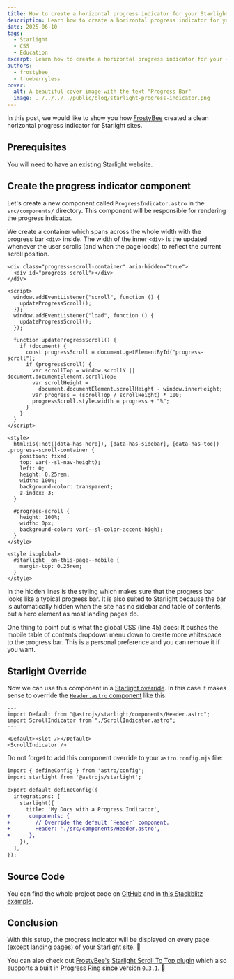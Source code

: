 ```yaml
---
title: How to create a horizontal progress indicator for your Starlight site
description: Learn how to create a horizontal progress indicator for your Starlight site.
date: 2025-06-10
tags:
  - Starlight
  - CSS
  - Education
excerpt: Learn how to create a horizontal progress indicator for your <a class="gh-badge" href="https://github.com/withastro/starlight"><img src="/starlight.png" alt="Starlight" />Starlight</a> site.
authors:
  - frostybee
  - trueberryless
cover:
  alt: A beautiful cover image with the text "Progress Bar"
  image: ../../../../public/blog/starlight-progress-indicator.png
---
```


In this post, we would like to show you how [FrostyBee](https://github.com/frostybee) created a clean horizontal progress indicator for Starlight sites.

## Prerequisites

You will need to have an existing Starlight website.

## Create the progress indicator component

Let's create a new component called `ProgressIndicator.astro` in the `src/components/` directory. This component will be responsible for rendering the progress indicator.

We create a container which spans across the whole width with the progress bar `<div>` inside. The width of the inner `<div>` is the updated whenever the user scrolls (and when the page loads) to reflect the current scroll position. 

```astro title="src/components/ProgressIndicator.astro" collapse={27-43}
<div class="progress-scroll-container" aria-hidden="true">
  <div id="progress-scroll"></div>
</div>

<script>
  window.addEventListener("scroll", function () {
    updateProgressScroll();
  });
  window.addEventListener("load", function () {
    updateProgressScroll();
  });

  function updateProgressScroll() {
    if (document) {
      const progressScroll = document.getElementById("progress-scroll");
      if (progressScroll) {
        var scrollTop = window.scrollY || document.documentElement.scrollTop;
        var scrollHeight =
          document.documentElement.scrollHeight - window.innerHeight;
        var progress = (scrollTop / scrollHeight) * 100;
        progressScroll.style.width = progress + "%";
      }
    }
  }
</script>

<style>
  html:is(:not([data-has-hero]), [data-has-sidebar], [data-has-toc]) .progress-scroll-container {
    position: fixed;
    top: var(--sl-nav-height);
    left: 0;
    height: 0.25rem;
    width: 100%;
    background-color: transparent;
    z-index: 3;
  }

  #progress-scroll {
    height: 100%;
    width: 0px;
    background-color: var(--sl-color-accent-high);
  }
</style>

<style is:global>
  #starlight__on-this-page--mobile {
    margin-top: 0.25rem;
  }
</style>
```

In the hidden lines is the styling which makes sure that the progress bar looks like a typical progress bar. It is also suited to Starlight because the bar is automatically hidden when the site has no sidebar and table of contents, but a hero element as most landing pages do.

One thing to point out is what the global CSS (line 45) does: It pushes the mobile table of contents dropdown menu down to create more whitespace to the progress bar. This is a personal preference and you can remove it if you want.

## Starlight Override

Now we can use this component in a [Starlight override](https://starlight.astro.build/guides/overriding-components/). In this case it makes sense to override the [`Header.astro` component](https://starlight.astro.build/reference/overrides/#header-1) like this:

```astro title="src/components/Header.astro"
---
import Default from "@astrojs/starlight/components/Header.astro";
import ScrollIndicator from "./ScrollIndicator.astro";
---

<Default><slot /></Default>
<ScrollIndicator />
```

Do not forget to add this component override to your `astro.config.mjs` file:

```diff lang="js" title="astro.config.mjs"
import { defineConfig } from 'astro/config';
import starlight from '@astrojs/starlight';

export default defineConfig({
  integrations: [
    starlight({
      title: 'My Docs with a Progress Indicator',
+      components: {
+        // Override the default `Header` component.
+        Header: './src/components/Header.astro',
+      },
    }),
  ],
});
```

## Source Code

You can find the whole project code on [GitHub](https://github.com/trueberryless/starlight-progress-indicator) and in [this Stackblitz example](https://stackblitz.com/github/trueberryless/starlight-progress-indicator?file=src%2Fcomponents%2FProgressIndicator.astro).

## Conclusion

With this setup, the progress indicator will be displayed on every page (except landing pages) of your Starlight site. 🥳

You can also check out [FrostyBee's](https://github.com/frostybee) [Starlight Scroll To Top plugin](https://github.com/frostybee/starlight-scroll-to-top) which also supports a built in [Progress Ring](https://frostybee.github.io/starlight-scroll-to-top/configuration/#showprogressring) since version `0.3.1`. 🙌
